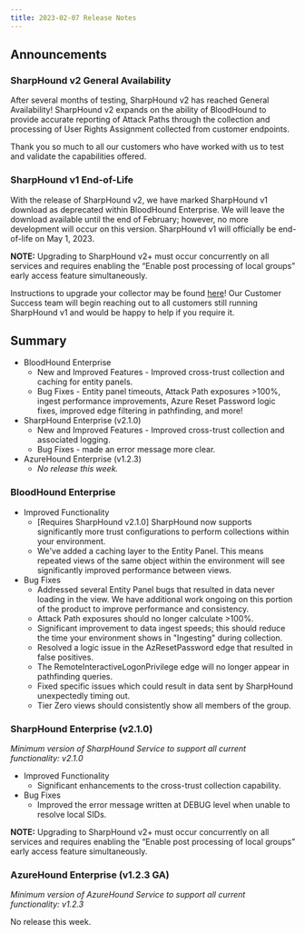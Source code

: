 ```yaml
---
title: 2023-02-07 Release Notes
---
```


## Announcements

### SharpHound v2 General Availability
After several months of testing, SharpHound v2 has reached General Availability! SharpHound v2 expands on the ability of BloodHound to provide accurate reporting of Attack Paths through the collection and processing of User Rights Assignment collected from customer endpoints. 

Thank you so much to all our customers who have worked with us to test and validate the capabilities offered.

### SharpHound v1 End-of-Life

With the release of SharpHound v2, we have marked SharpHound v1 download as deprecated within BloodHound Enterprise. We will leave the download available until the end of February; however, no more development will occur on this version. SharpHound v1 will officially be end-of-life on May 1, 2023.

**NOTE:** Upgrading to SharpHound v2+ must occur concurrently on all services and requires enabling the “Enable post processing of local groups” early access feature simultaneously.

Instructions to upgrade your collector may be found [here](/hc/en-us/articles/9295247077915)! Our Customer Success team will begin reaching out to all customers still running SharpHound v1 and would be happy to help if you require it.

## Summary

* BloodHound Enterprise
    * New and Improved Features - Improved cross-trust collection and caching for entity panels.
    * Bug Fixes - Entity panel timeouts, Attack Path exposures >100%, ingest performance improvements, Azure Reset Password logic fixes, improved edge filtering in pathfinding, and more!
* SharpHound Enterprise (v2.1.0)
    * New and Improved Features - Improved cross-trust collection and associated logging.
    * Bug Fixes - made an error message more clear.
* AzureHound Enterprise (v1.2.3)
    * _No release this week._

### BloodHound Enterprise

* Improved Functionality
    * \[Requires SharpHound v2.1.0\] SharpHound now supports significantly more trust configurations to perform collections within your environment.
    * We've added a caching layer to the Entity Panel. This means repeated views of the same object within the environment will see significantly improved performance between views.
* Bug Fixes
    * Addressed several Entity Panel bugs that resulted in data never loading in the view. We have additional work ongoing on this portion of the product to improve performance and consistency.
    * Attack Path exposures should no longer calculate >100%.
    * Significant improvement to data ingest speeds; this should reduce the time your environment shows in "Ingesting" during collection.
    * Resolved a logic issue in the AzResetPassword edge that resulted in false positives.
    * The RemoteInteractiveLogonPrivilege edge will no longer appear in pathfinding queries.
    * Fixed specific issues which could result in data sent by SharpHound unexpectedly timing out.
    * Tier Zero views should consistently show all members of the group.

### SharpHound Enterprise (v2.1.0)

_Minimum version of SharpHound Service to support all current functionality: v2.1.0_

* Improved Functionality
    * Significant enhancements to the cross-trust collection capability.
* Bug Fixes
    * Improved the error message written at DEBUG level when unable to resolve local SIDs.

**NOTE:** Upgrading to SharpHound v2+ must occur concurrently on all services and requires enabling the “Enable post processing of local groups” early access feature simultaneously.

### AzureHound Enterprise (v1.2.3 GA)

_Minimum version of AzureHound Service to support all current functionality: v1.2.3_

No release this week.


